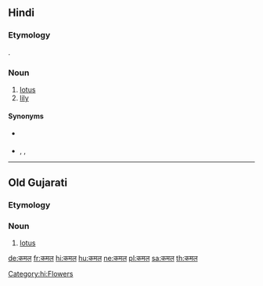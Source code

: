 ==Hindi==

===Etymology===
{{bor|hi|sa|कमल}}.

===Noun===
{{hi-noun|g=m|ur=کمل}}

# [[lotus]]
# [[lily]]

====Synonyms====
* {{sense|lotus}} {{l|hi|पद्म}}
* {{sense|lily}} {{l|hi|कुमुद}}, {{l|hi|नरगिस}}, {{l|hi|नलिनी}} {{qualifier|water lily}}

[[Category:hi:Flowers]]

----

==Old Gujarati==

===Etymology===
{{bor|inc-ogu|sa|कमल}}

===Noun===
{{head|inc-ogu|noun|tr=kamala|g=n}}

# [[lotus]]

[[de:कमल]]
[[fr:कमल]]
[[hi:कमल]]
[[hu:कमल]]
[[ne:कमल]]
[[pl:कमल]]
[[sa:कमल]]
[[th:कमल]]